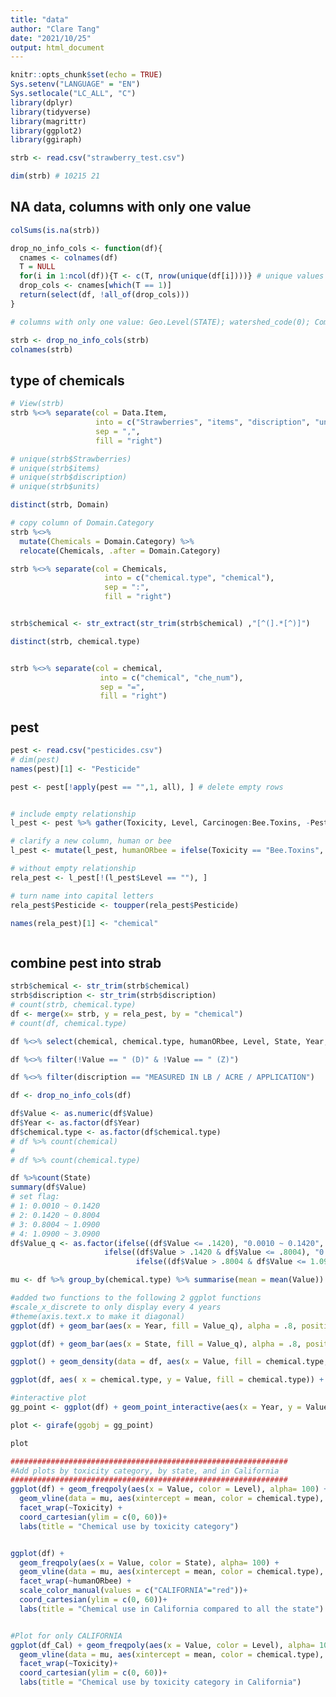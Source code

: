 ```yaml
---
title: "data"
author: "Clare Tang"
date: "2021/10/25"
output: html_document
---
```


```r
knitr::opts_chunk$set(echo = TRUE)
Sys.setenv("LANGUAGE" = "EN")
Sys.setlocale("LC_ALL", "C")
library(dplyr)
library(tidyverse)
library(magrittr)
library(ggplot2)
library(ggiraph)
```



```r

strb <- read.csv("strawberry_test.csv")

dim(strb) # 10215 21

```


## NA data, columns with only one value
```r

colSums(is.na(strb)) 

drop_no_info_cols <- function(df){
  cnames <- colnames(df)
  T = NULL
  for(i in 1:ncol(df)){T <- c(T, nrow(unique(df[i])))} # unique values of each column
  drop_cols <- cnames[which(T == 1)]
  return(select(df, !all_of(drop_cols)))
}

# columns with only one value: Geo.Level(STATE); watershed_code(0); Commodity(STRAWBERRIES)

strb <- drop_no_info_cols(strb)
colnames(strb)

```

## type of chemicals
```r
# View(strb)
strb %<>% separate(col = Data.Item, 
                   into = c("Strawberries", "items", "discription", "units"), 
                   sep = ",", 
                   fill = "right")

# unique(strb$Strawberries)
# unique(strb$items)
# unique(strb$discription)
# unique(strb$units) 

distinct(strb, Domain)

# copy column of Domain.Category
strb %<>% 
  mutate(Chemicals = Domain.Category) %>% 
  relocate(Chemicals, .after = Domain.Category)

strb %<>% separate(col = Chemicals,
                     into = c("chemical.type", "chemical"),
                     sep = ":",
                     fill = "right")


strb$chemical <- str_extract(str_trim(strb$chemical) ,"[^(].*[^)]")

distinct(strb, chemical.type)


strb %<>% separate(col = chemical, 
                    into = c("chemical", "che_num"), 
                    sep = "=", 
                    fill = "right")
```


## pest
```r

pest <- read.csv("pesticides.csv")
# dim(pest)
names(pest)[1] <- "Pesticide"

pest <- pest[!apply(pest == "",1, all), ] # delete empty rows


# include empty relationship
l_pest <- pest %>% gather(Toxicity, Level, Carcinogen:Bee.Toxins, -Pesticide)

# clarify a new column, human or bee
l_pest <- mutate(l_pest, humanORbee = ifelse(Toxicity == "Bee.Toxins", "Bee", "Human"))

# without empty relationship
rela_pest <- l_pest[!(l_pest$Level == ""), ]

# turn name into capital letters
rela_pest$Pesticide <- toupper(rela_pest$Pesticide)

names(rela_pest)[1] <- "chemical"



```

## combine pest into strab

```r

strb$chemical <- str_trim(strb$chemical)
strb$discription <- str_trim(strb$discription)
# count(strb, chemical.type)
df <- merge(x= strb, y = rela_pest, by = "chemical")
# count(df, chemical.type)

df %<>% select(chemical, chemical.type, humanORbee, Level, State, Year, discription, Value, Year)

df %<>% filter(!Value == " (D)" & !Value == " (Z)")

df %<>% filter(discription == "MEASURED IN LB / ACRE / APPLICATION")

```

```r

df <- drop_no_info_cols(df)

df$Value <- as.numeric(df$Value)
df$Year <- as.factor(df$Year)
df$chemical.type <- as.factor(df$chemical.type)
# df %>% count(chemical)
# 
# df %>% count(chemical.type)

df %>%count(State)
summary(df$Value)
# set flag:
# 1: 0.0010 ~ 0.1420
# 2: 0.1420 ~ 0.8004
# 3: 0.8004 ~ 1.0900 
# 4: 1.0900 ~ 3.0900 
df$Value_q <- as.factor(ifelse((df$Value <= .1420), "0.0010 ~ 0.1420", 
                     ifelse((df$Value > .1420 & df$Value <= .8004), "0.1420 ~ 0.8004", 
                            ifelse((df$Value > .8004 & df$Value <= 1.0900), "0.8004 ~ 1.0900", "1.0900 ~ 3.0900" ))))

mu <- df %>% group_by(chemical.type) %>% summarise(mean = mean(Value))

#added two functions to the following 2 ggplot functions
#scale_x_discrete to only display every 4 years
#theme(axis.text.x to make it diagonal)
ggplot(df) + geom_bar(aes(x = Year, fill = Value_q), alpha = .8, position = "fill") + facet_grid(~ chemical.type) +  scale_x_discrete(breaks=seq(1990, 2019, 4)) + theme(axis.text.x = element_text(angle = 45, vjust = 0.5, hjust=1))

ggplot(df) + geom_bar(aes(x = State, fill = Value_q), alpha = .8, position = "fill") + facet_grid(~ chemical.type) + theme(legend.position  = "bottom") + theme(axis.text.x = element_text(angle = 45, hjust=1))

ggplot() + geom_density(data = df, aes(x = Value, fill = chemical.type, color = chemical.type), alpha = .5) + geom_vline(data = mu, aes(xintercept = mean, color = chemical.type), linetype = "dashed", lwd = .8)

ggplot(df, aes( x = chemical.type, y = Value, fill = chemical.type)) + geom_violin(alpha = .5) + geom_boxplot(width=0.1) + stat_summary(fun=mean, geom="point", shape=1, size=2) + theme(legend.position  = "none")

#interactive plot 
gg_point <- ggplot(df) + geom_point_interactive(aes(x = Year, y = Value, color = State, tooltip = chemical, data_id = chemical)) 

plot <- girafe(ggobj = gg_point)

plot

##############################################################
#Add plots by toxicity category, by state, and in California
##############################################################
ggplot(df) + geom_freqpoly(aes(x = Value, color = Level), alpha= 100) + 
  geom_vline(data = mu, aes(xintercept = mean, color = chemical.type), linetype = "dashed", lwd = .8) + 
  facet_wrap(~Toxicity) +
  coord_cartesian(ylim = c(0, 60))+
  labs(title = "Chemical use by toxicity category")


ggplot(df) + 
  geom_freqpoly(aes(x = Value, color = State), alpha= 100) + 
  geom_vline(data = mu, aes(xintercept = mean, color = chemical.type), linetype = "dashed", lwd = .8) + 
  facet_wrap(~humanORbee) +
  scale_color_manual(values = c("CALIFORNIA"="red"))+
  coord_cartesian(ylim = c(0, 60))+
  labs(title = "Chemical use in California compared to all the state")


#Plot for only CALIFORNIA
ggplot(df_Cal) + geom_freqpoly(aes(x = Value, color = Level), alpha= 100) + 
  geom_vline(data = mu, aes(xintercept = mean, color = chemical.type), linetype = "dashed", lwd = .8) + 
  facet_wrap(~Toxicity)+
  coord_cartesian(ylim = c(0, 60))+
  labs(title = "Chemical use by toxicity category in California")

```









